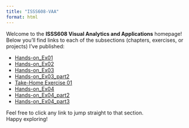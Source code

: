 ```yaml
---
title: "ISSS608-VAA"
format: html
---
```


Welcome to the **ISSS608 Visual Analytics and Applications** homepage!\
Below you’ll find links to each of the subsections (chapters, exercises, or projects) I’ve published:

-   [Hands-on_Ex01](Hands-on_Ex\Hands-on_Ex01\Hands-on_Ex01.qmd)
-   [Hands-on_Ex02](Hands-on_Ex\Hands-on_Ex02\Hands-on_Ex02.qmd)
-   [Hands-on_Ex03](Hands-on_Ex\Hands-on_Ex03\Hands-on_Ex03.qmd)
-   [Hands-on_Ex03_part2](Hands-on_Ex\Hands-on_Ex03_part2\Hands-on_Ex03_part2.qmd)
-   [Take-Home Exercise 01](Take_Home_Exercise\Take_Home_Exercise01\Take_Home_Exercise01.qmd)
-   [Hands-on_Ex04](Hands-on_Ex\Hands-on_Ex04\Hands-on_Ex04.qmd)
-   [Hands-on_Ex04_part2](Hands-on_Ex\Hands-on_Ex04_part2\Hands-on_Ex04_part2.qmd)
-   [Hands-on_Ex04_part3](Hands-on_Ex\Hands-on_Ex04_part3\Hands-on_Ex04_part3.qmd)

Feel free to click any link to jump straight to that section.\
Happy exploring!
